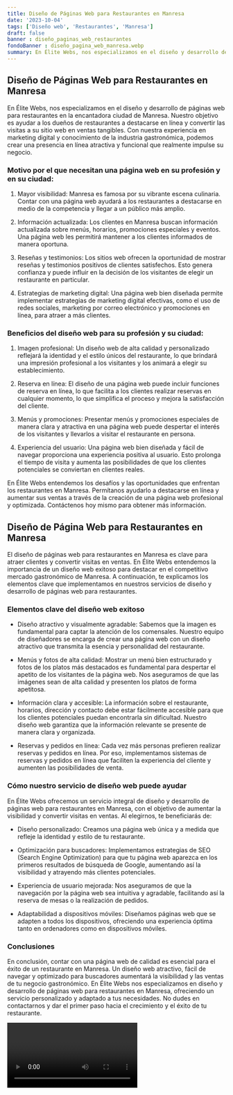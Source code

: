 ```yaml
---
title: Diseño de Páginas Web para Restaurantes en Manresa
date: '2023-10-04'
tags: ['Diseño web', 'Restaurantes', 'Manresa']
draft: false
banner : diseño_paginas_web_restaurantes
fondoBanner : diseño_pagina_web_manresa.webp
summary: En Élite Webs, nos especializamos en el diseño y desarrollo de páginas web para restaurantes en la encantadora ciudad de Manresa. Nuestro objetivo es ayudar a los dueños de restaurantes a destacarse en línea y convertir las visitas a su sitio web en ventas tangibles. Con nuestra experiencia en marketing digital y conocimiento de la industria gastronómica, podemos crear una presencia en línea atractiva y funcional que realmente impulse su negocio.
---
```


## Diseño de Páginas Web para Restaurantes en Manresa

En Élite Webs, nos especializamos en el diseño y desarrollo de páginas web para restaurantes en la encantadora ciudad de Manresa. Nuestro objetivo es ayudar a los dueños de restaurantes a destacarse en línea y convertir las visitas a su sitio web en ventas tangibles. Con nuestra experiencia en marketing digital y conocimiento de la industria gastronómica, podemos crear una presencia en línea atractiva y funcional que realmente impulse su negocio.

### Motivo por el que necesitan una página web en su profesión y en su ciudad:

1. Mayor visibilidad: Manresa es famosa por su vibrante escena culinaria. Contar con una página web ayudará a los restaurantes a destacarse en medio de la competencia y llegar a un público más amplio.

2. Información actualizada: Los clientes en Manresa buscan información actualizada sobre menús, horarios, promociones especiales y eventos. Una página web les permitirá mantener a los clientes informados de manera oportuna.

3. Reseñas y testimonios: Los sitios web ofrecen la oportunidad de mostrar reseñas y testimonios positivos de clientes satisfechos. Esto genera confianza y puede influir en la decisión de los visitantes de elegir un restaurante en particular.

4. Estrategias de marketing digital: Una página web bien diseñada permite implementar estrategias de marketing digital efectivas, como el uso de redes sociales, marketing por correo electrónico y promociones en línea, para atraer a más clientes.

### Beneficios del diseño web para su profesión y su ciudad:

1. Imagen profesional: Un diseño web de alta calidad y personalizado reflejará la identidad y el estilo únicos del restaurante, lo que brindará una impresión profesional a los visitantes y los animará a elegir su establecimiento.

2. Reserva en línea: El diseño de una página web puede incluir funciones de reserva en línea, lo que facilita a los clientes realizar reservas en cualquier momento, lo que simplifica el proceso y mejora la satisfacción del cliente.

3. Menús y promociones: Presentar menús y promociones especiales de manera clara y atractiva en una página web puede despertar el interés de los visitantes y llevarlos a visitar el restaurante en persona.

4. Experiencia del usuario: Una página web bien diseñada y fácil de navegar proporciona una experiencia positiva al usuario. Esto prolonga el tiempo de visita y aumenta las posibilidades de que los clientes potenciales se conviertan en clientes reales.

En Élite Webs entendemos los desafíos y las oportunidades que enfrentan los restaurantes en Manresa. Permítanos ayudarlo a destacarse en línea y aumentar sus ventas a través de la creación de una página web profesional y optimizada. Contáctenos hoy mismo para obtener más información.

<GifSeo />

<Cta />

## Diseño de Página Web para Restaurantes en Manresa

El diseño de páginas web para restaurantes en Manresa es clave para atraer clientes y convertir visitas en ventas. En Élite Webs entendemos la importancia de un diseño web exitoso para destacar en el competitivo mercado gastronómico de Manresa. A continuación, te explicamos los elementos clave que implementamos en nuestros servicios de diseño y desarrollo de páginas web para restaurantes.

### Elementos clave del diseño web exitoso

- Diseño atractivo y visualmente agradable: Sabemos que la imagen es fundamental para captar la atención de los comensales. Nuestro equipo de diseñadores se encarga de crear una página web con un diseño atractivo que transmita la esencia y personalidad del restaurante.

- Menús y fotos de alta calidad: Mostrar un menú bien estructurado y fotos de los platos más destacados es fundamental para despertar el apetito de los visitantes de la página web. Nos aseguramos de que las imágenes sean de alta calidad y presenten los platos de forma apetitosa.

- Información clara y accesible: La información sobre el restaurante, horarios, dirección y contacto debe estar fácilmente accesible para que los clientes potenciales puedan encontrarla sin dificultad. Nuestro diseño web garantiza que la información relevante se presente de manera clara y organizada.

- Reservas y pedidos en línea: Cada vez más personas prefieren realizar reservas y pedidos en línea. Por eso, implementamos sistemas de reservas y pedidos en línea que faciliten la experiencia del cliente y aumenten las posibilidades de venta.

### Cómo nuestro servicio de diseño web puede ayudar

En Élite Webs ofrecemos un servicio integral de diseño y desarrollo de páginas web para restaurantes en Manresa, con el objetivo de aumentar la visibilidad y convertir visitas en ventas. Al elegirnos, te beneficiarás de:

- Diseño personalizado: Creamos una página web única y a medida que refleje la identidad y estilo de tu restaurante.

- Optimización para buscadores: Implementamos estrategias de SEO (Search Engine Optimization) para que tu página web aparezca en los primeros resultados de búsqueda de Google, aumentando así la visibilidad y atrayendo más clientes potenciales.

- Experiencia de usuario mejorada: Nos aseguramos de que la navegación por la página web sea intuitiva y agradable, facilitando así la reserva de mesas o la realización de pedidos.

- Adaptabilidad a dispositivos móviles: Diseñamos páginas web que se adapten a todos los dispositivos, ofreciendo una experiencia óptima tanto en ordenadores como en dispositivos móviles.

### Conclusiones

En conclusión, contar con una página web de calidad es esencial para el éxito de un restaurante en Manresa. Un diseño web atractivo, fácil de navegar y optimizado para buscadores aumentará la visibilidad y las ventas de tu negocio gastronómico. En Élite Webs nos especializamos en diseño y desarrollo de páginas web para restaurantes en Manresa, ofreciendo un servicio personalizado y adaptado a tus necesidades. No dudes en contactarnos y dar el primer paso hacia el crecimiento y el éxito de tu restaurante.

<Video />

<CtaBot job='Restaurantes' city='Manresa'/>

<Gmaps query='Manresa+españa+maps' />